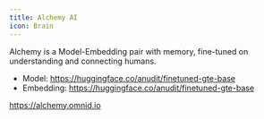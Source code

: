 ```yaml
---
title: Alchemy AI
icon: Brain
---
```


Alchemy is a Model-Embedding pair with memory, fine-tuned on understanding and connecting humans.

- Model: https://huggingface.co/anudit/finetuned-gte-base
- Embedding: https://huggingface.co/anudit/finetuned-gte-base

https://alchemy.omnid.io

